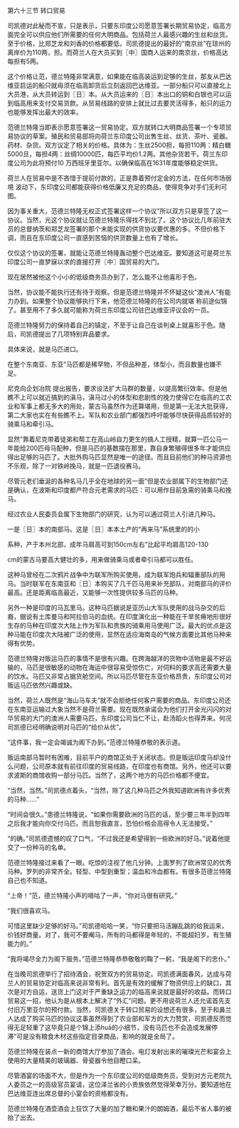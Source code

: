 

第六十三节 转口贸易

司凯德对此秘而不宣，只是表示，只要东印度公司愿意签署长期贸易协定，临高方面完全可以供应他们所需要的任何大明商品。包括荷兰人最感兴趣的生丝和丝货。至于价格，比郑芝龙和刘香的价格都要低，司凯德提出的最好的“南京丝”在琼州的离岸价为110两，担。而荷兰人在大员买到〖中〗国商人运来的南京丝，价格高达每担有5两。

这个价格让范，德兰特隆非常满意，如果能在临高装运到足够的生丝，那友从巴达维亚启运的船只就毋须在临高卸货后立刻返回巴达维亚。一部分船只可以直接北上大员港，从大员转运到〖日〗本。从大员运来的〖日〗本出口的铜和白银也可以运到临高用来支付交易货款。从贸易线路的安排上就比过去要灵活得多，船只的运力也能够发挥出最大的效率。

范德兰特隆当即表示愿意签署这一贸易协定。双方就转口大明商品签署一个专项贸易协议的草案。殖民和贸易部将向荷兰东印度公司出售生丝、丝货、茶叶、瓷器。药材、杂货。双方议定了相关的价格。具体为：生丝2500担，每担110两：精白糖5000旦，每担4两：丝绸10000匹，每匹平均价1.2两。其他杂货若干。荷兰东印度公司为此将预付10 万西班牙里亚尔。以确保临高在1631年度能够稳定供货。

荷兰人在贸易中是不吝惜于提前付款的，正是靠着预付定金的方法，在任何市场弱境 波动下，东印度公司都能获得价格低廉又充足的商品，使得竞争对手们无利可图。

因为事关重大，范德兰特隆无权正式签署这样一个协议”所以双方只是草签了这一协议。当然，光这个协议就让范德兰特隆乐得找不到北了。这个协议比几年前驻大员的总督纳茨和郑芝龙签署的那个未能实现的供货协议要优惠的多。不但价格下调，而且在东印度公司一直感到苦恼的供货数量上也有了增长。

仅仅这个协议的签署，就能让范德兰特隆轰动整个巴达维亚。要知道这可是荷兰东印度公司一直梦寐以求的直接打开〖中〗国贸易的大门。

现在居然被他这个小小的低级商务员办到了，怎么能不让他喜形于色。

当然，协议能不能执行还有待于观察。但是范德兰特隆并不怀疑这伙“澳洲人”有能力办到。如果整个协议能够执行下来，他范德兰特隆的在公司内就堪 称前途似锦了。甚至用不了多久就可能称为荷兰东印度公司驻巴达维亚评议会的一员。

范德兰特隆努力的保持着自己的镇定，不至于让自己在谈判桌上就喜形于色。随后，司凯德提出了几项特别弃品要求。

具体来说，就是马匹进口。

在整个东南亚、东亚”马匹都是稀罕物，不但品种差，体型小，而且数量也嫌不足。

尼克向企划冶院 提出报告，要求设法扩大马群的数量，以提高繁衍效率。但是他瞧不上可以就近搞到的滇马，滇马过小的体型和悲剧性的挽力使得它在临高的工农业和军事上都无多大的用处，蒙古马虽然作为还算堪用，但是第一无法大批获得，第二大家也实在有些瞧不上。军队和农业部门都强烈呼吁能够尽快获得品质较好的骑乘马和牵引马。

显然”靠着尼克带着徒弟和帮工在高山岭自力更生的搞人工授精，就算一匹公马一年能给200匹母马配种，但是马匹的基数摆在那里，靠自身繁殖得很多年才能供应得出足够的马匹了。大批外购马匹显然是唯一的途径。而且目前他们的种马资源也不乐观，除了一对铁岭挽马，就是一匹退役赛马。

尽管元老们垂涎的各种名马几乎全在地球的另一面”但是农业部属下的生物部门还是确认，在波斯和印度都产符合元老需求的马匹：可以用作目前急需的骑乘马和挽马。

经过农业人民委员会属下生物部门的研究，认为可以通过荷兰人引进几种马。

一是〖日〗本的南部马。这是〖日〗本本土产的“再来马”系统里的的小

系种，产于本州北部，成年马肩高可到150cm左右”比起平均肩高120-130

cm的蒙古马要高大健壮的多，用来做骑乘马或者牵引马都可以胜任。

这种马曾经在二次鸦片战争中为联军所购买使用，成为联军炮兵和辐重部队的用马。当时联军在东南亚和〖日〗本购买了几千匹马用来补充部队，对南部马的评价最高。还是距离临高最近，又能够一次性提供较多马匹的马种。

另外一种是印度的马瓦里马。这种马匹据说是亚历山大军队使用的战马杂交的后裔，据说有土库曼马和阿拉伯马的血统。在印度演化出一种能在干旱贫瘠地形很好生存的马种在印度次大陆上作为军队和贵族的骑乘用马使用广泛。最大的优点是这种马能在印度次大陆被广泛的使用，显然在适应海南岛的气候方面要比其他马种来得有优势。

范德兰特隆对贩运马匹的事情不是很有兴趣。在跨海越洋的货物中活物是最不好运输的，马匹是很敏感的动物在海运中很容易受惊伤亡，对伺料的要求高还需要大量的饮水。马匹又非常占据货舱空间。所以马匹尽管在东亚价格昂贵，东印度公司对贩运马匹依然兴趣或缺。

当然，荷兰人既然是“海山马车夫”就不会拒绝任何客户需要的商品。东印度公司还在东南亚运输过大象当然不是荷兰需要。现在既然承诺会为他们打开金光闪闪的对华贸易的大门的澳洲人需要马匹，东印度公司当仁不让，赴汤蹈火也得弄来。何况司凯德已经明确说明对马匹的“给价从优”。

“这件事，我一定会竭诚为阁下办到。”范德兰特隆恭敬的表示道。

贩运南部马暂时有困难，目前平户的商馆正处于关闭状态。但是贩运印度马却没什么问题，公司原本就有前往印度的贸易线路，在印度也有商馆。另外，他还可以要求波斯的商馆收购一部分马匹。当然了，这两个地方的马匹价格都不便宜。

“当然，当然。”司凯德点着头，“当然，除了这几种马匹之外我知道欧洲有许多优秀的马种……”

“时间会很久。”患德兰特隆说，“如果你需要欧洲的马匹的话，至少要三年半到四年之后我才能向你交付马匹。而且恕我直言，恐怕价格会高得令人无法接受。”

“的确。”司凯德遗憾的叹了口气，“不过我还是希望得到一些欧洲的好马。”说着他提交了一份种马的名单。

范德兰特隆接过来看了一眼。吃惊的注视了他几分钟。上面罗列了欧洲常见的优秀马种。罗列的非常齐全。轻型、中型到重型；温血和冷血都有。有很多范德兰特隆自己也不知道。

“上帝！”范，德兰特隆小声的嘀咕了一声，“你对马很有研究。”

“我们很喜欢马。

可惜这里缺少足够的好马。”司凯德哈哈一笑，“你只要把马活蹦乱跳的给我运来，价钱好商量。对了，我可不要阉马，所有的马都得是年轻的，不能超妇岁。有生殖能力的。”

“我将竭尽全力为阁下服务。”范德兰特隆恭恭敬敬的鞠了一躬，“我是阁下的忠仆。”

在当晚司凯德举行了招待酒会，祝贺双方的贸易协定。司凯德满面春风，达成与荷兰人的贸易协定对临高来说非常有利。首先是有效的缓解了物资供应上的缺口，其次是对方自运，送货上门这对于严重缺乏运力的临高来说就是最好的收益。而转口贸易这一招，他认为是从根本上解决了“外汇”问题。更不用说荷兰人还允诺首先支付旧万里亚尔的预付款。当然，司凯德关于转口贸易的设想还有很多，至于和鼻兰人达成了购买马匹的协议这事虽然得到了农业部和军方的大力赞赏，司凯德反而觉得无足轻重了这毕竟只是个锦上添huā的小细节，没有马匹也不会造成发展停滞”可是没有粮食木材这些指定目录商品，影响的就是全局了。

范德兰特隆在装点一新的商馆大厅参加了酒会。电灯发射出来的璀璨光芒和宴会上使用的大量精美的玻璃器、骨瓷器令他目瞪口呆。

尽管酒宴的场面不大，但是作为一个东印度公司的低级商务员，受到对方元老院九人委员之一的高级官员宴请，这位泽兰省的小贵族依然觉得荣幸万分。要知道他在巴达维亚连出席总督的小宴会的资格都没有。

范德兰特隆在酒壶酒会上狂饮了大量的加了糖和果汁的朗姆酒，最后不省人事的被抬了出去。

